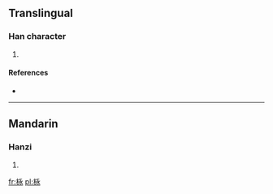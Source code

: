 ==Translingual==

===Han character===
{{Han char|rn=75|rad=木|as=05|sn=9|four=|canj=木戈弓水 (DINE)}}

# {{defn|Han|sort=木05}}

====References====
* {{Han ref|kx=0521.121|hdz=21189.050|uh=6810|ud=26640}}

----

==Mandarin==

===Hanzi===
{{cmn-hanzi|pin=[[sǔn]] ([[sun3]]), [[yǒng]] ([[yong3]])|wg=sun<sup>3</sup>, yung<sup>3</sup>}}

# {{defn|lang=cmn|sort=木05}}

[[fr:栐]]
[[pl:栐]]